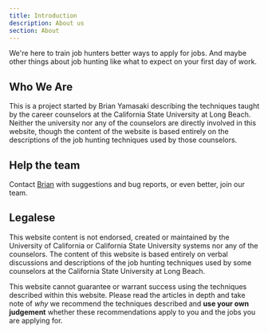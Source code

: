 ```yaml
---
title: Introduction
description: About us
section: About
---
```

We're here to train job hunters better ways to apply for jobs. And maybe other things about job hunting like what to expect on your first day of work.

## Who We Are

This is a project started by Brian Yamasaki describing the techniques taught by the career counselors at the California State University at Long Beach. Neither the university nor any of the counselors are directly involved in this website, though the content of the website is based entirely on the descriptions of the job hunting techniques used by those counselors.

## Help the team

Contact [Brian](mailto:brian.yamasaki+78@gmail.com) with suggestions and bug reports, or even better, join our team.

## Legalese

This website content is not endorsed, created or maintained by the University of California or California State University systems nor any of the counselors. The content of this website is based entirely on verbal discussions and descriptions of the job hunting techniques used by some counselors at the California State University at Long Beach. 

This website cannot guarantee or warrant success using the techniques described within this website. Please read the articles in depth and take note of *why* we recommend the techniques described and **use your own judgement** whether these recommendations apply to you and the jobs you are applying for.
